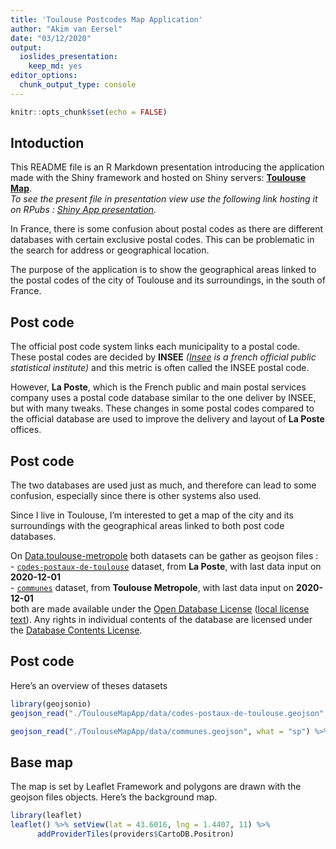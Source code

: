 ```yaml
---
title: 'Toulouse Postcodes Map Application'
author: "Akim van Eersel"
date: "03/12/2020"
output: 
  ioslides_presentation: 
    keep_md: yes
editor_options: 
  chunk_output_type: console
---
```


```r
knitr::opts_chunk$set(echo = FALSE)
```

## Intoduction

This README file is an R Markdown presentation introducing the application made with the Shiny framework and hosted on Shiny servers: [__Toulouse Map__](https://vanakim.shinyapps.io/ToulouseMap/).  
_To see the present file in presentation view use the following link hosting it on RPubs : [Shiny App presentation](http://rpubs.com/vanAkim/ToulouseMapApp)._

In France, there is some confusion about postal codes as there are different databases with certain exclusive postal codes. This can be problematic in the search for address or geographical location. 

The purpose of the application is to show the geographical areas linked to the postal codes of the city of Toulouse and its surroundings, in the south of France.


## Post code

The official post code system links each municipality to a postal code. These postal codes are decided by __INSEE__ *([Insee](https://en.wikipedia.org/wiki/Institut_national_de_la_statistique_et_des_%C3%A9tudes_%C3%A9conomiques) is a french official public statistical institute)* and this metric is often called the INSEE postal code.

However, __La Poste__, which is the French public and main postal services company uses a postal code database similar to the one deliver by INSEE, but with many tweaks. These changes in some postal codes compared to the official database are used to improve the delivery and layout of __La Poste__ offices.  

## Post code

The two databases are used just as much, and therefore can lead to some confusion, especially since there is other systems also used.

Since I live in Toulouse, I'm interested to get a map of the city and its surroundings with the geographical areas linked to both post code databases.

On [Data.toulouse-metropole](https://data.toulouse-metropole.fr/pages/accueilv3/) both datasets can be gather as geojson files :  
- [`codes-postaux-de-toulouse`](https://data.toulouse-metropole.fr/explore/dataset/codes-postaux-de-toulouse/information/?dataChart=eyJxdWVyaWVzIjpbeyJjb25maWciOnsiZGF0YXNldCI6ImNvZGVzLXBvc3RhdXgtZGUtdG91bG91c2UiLCJvcHRpb25zIjp7fX0sImNoYXJ0cyI6W3siYWxpZ25Nb250aCI6dHJ1ZSwidHlwZSI6ImNvbHVtbiIsImZ1bmMiOiJBVkciLCJ5QXhpcyI6ImlkX2NvZGVfcG9zdGFsIiwic2NpZW50aWZpY0Rpc3BsYXkiOnRydWUsImNvbG9yIjoiIzY2YzJhNSJ9XSwieEF4aXMiOiJpZF9jb2RlX3Bvc3RhbCIsIm1heHBvaW50cyI6NTAsInNvcnQiOiIifV0sInRpbWVzY2FsZSI6IiIsImRpc3BsYXlMZWdlbmQiOnRydWUsImFsaWduTW9udGgiOnRydWV9) dataset, from **La Poste**, with last data input on **2020-12-01**  
- [`communes`](https://data.toulouse-metropole.fr/explore/dataset/communes/information/?location=11,43.64177,1.41796&basemap=jawg.streets) dataset, from **Toulouse Metropole**, with last data input on **2020-12-01**  
both are made available under the [Open Database License](http://opendatacommons.org/licenses/odbl/1.0/) ([local license text](https://github.com/vanAkim/DataScienceSpecialization-JohnsHopkins/blob/master/Data%20Products/FinalProject/ODC%20Open%20Database%20License%20(ODbL).md)). Any rights in individual contents of the database are licensed under the [Database Contents License](http://opendatacommons.org/licenses/dbcl/1.0/). 

## Post code

Here's an overview of theses datasets

```r
library(geojsonio)
geojson_read("./ToulouseMapApp/data/codes-postaux-de-toulouse.geojson", what = "sp") %>% as.data.frame() %>% head(3)
```

```r
geojson_read("./ToulouseMapApp/data/communes.geojson", what = "sp") %>% as.data.frame() %>% head(3)
```

## Base map

The map is set by Leaflet Framework and polygons are drawn with the geojson files objects. Here's the background map.

```r
library(leaflet)
leaflet() %>% setView(lat = 43.6016, lng = 1.4407, 11) %>% 
      addProviderTiles(providers$CartoDB.Positron)
```

